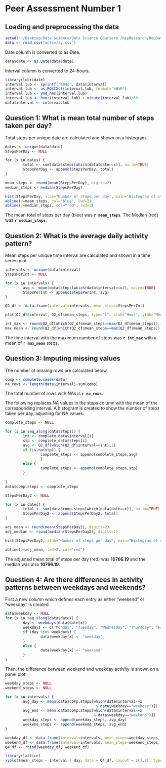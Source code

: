 
Peer Assessment Number 1
==========================

## Loading and preprocessing the data

```r
setwd("~/Desktop/Data Science/Data Science Coursera /RepResearch/RepData_PeerAssessment1")  
data <- read.csv("activity.csv")
```

Date column is converted to as.Date.

``` r
data$date <- as.Date(data$date)
```

Interval column is converted to 24-hours.

``` r
library(lubridate)
interval.lub <- sprintf("%04d", data$interval)
interval.lub <- as.POSIXct(interval.lub, format="%H%M")
interval.lub <- ymd_hms(interval.lub)
interval.lub <- hour(interval.lub) + minute(interval.lub)/60
data$interval <- interval.lub
```

## Question 1: What is mean total number of steps taken per day?

Total steps per unique date are calculated and shown on a histogram.

```r
dates <- unique(data$date)
StepsPerDay <- NULL

for (x in dates) {
        total <- sum(data$steps[which(data$date==x)], na.rm=TRUE)
        StepsPerDay <- append(StepsPerDay, total)
}

mean_steps <- round(mean(StepsPerDay), digits=2)
median_steps <- median(StepsPerDay)

hist(StepsPerDay, xlab="Number of steps per day", main="Histogram of steps per day")
abline(v=mean_steps, col="blue", lwd=2)
abline(v=median_steps, col="red", lwd=2)

```

The mean total of steps per day (blue) was **`r mean_steps`**. The Median (red) was **`r median_steps`**.

## Question 2: What is the average daily activity pattern?

Mean steps per unique time interval are calculated and shown in a time series plot.

```r
intervals <- unique(data$interval)
StepsPerInt <- NULL

for (x in intervals) {
        avg <- mean(data$steps[which(data$interval==x)], na.rm=TRUE)
        StepsPerInt <- append(StepsPerInt, avg)
}

Q2_df <- data.frame(interval=intervals, mean_steps=StepsPerInt)

plot(Q2_df$interval, Q2_df$mean_steps, type="l", xlab="Hour", ylab="Mean Steps", main="Daily Activity Pattern")

int_max <- round(Q2_df[which(Q2_df$mean_steps==max(Q2_df$mean_steps)),1], digits=2)
max_mean <- round(Q2_df[which(Q2_df$mean_steps==max(Q2_df$mean_steps)),2], digits=2)

```

The time interval with the maximum number of steps was **`r int_max`** with a mean of **`r max_mean`** steps.

## Question 3: Imputing missing values

The number of missing rows are calculated below.

```r
comp <- complete.cases(data)
na_rows <- length(data$interval)-sum(comp)

```

The total number of rows with NAs is **`r na_rows`**.

The following replaces NA values in the steps column with the mean of the corresponding interval. A histogram is created to show the number of steps taken per day, adjusting for NA values.

```r
complete_steps <- NULL

for (i in seq_along(data$steps)) {
        int <- complete_data$interval[i]
        stp <- complete_data$steps[i]
        avg <- Q2_df[which(Q2_df$interval==int),2]
        if (is.na(stp)) {
                complete_steps <- append(complete_steps,avg)
                }
        else {
                complete_steps <- append(complete_steps,stp)
        }
        
}
data$comp.steps <- complete_steps

StepsPerDay2 <- NULL

for (x in dates) {
        total <- sum(data$comp.steps[which(data$date==x)], na.rm=TRUE)
        StepsPerDay2 <- append(StepsPerDay2, total)
}

adj_mean <- round(mean(StepsPerDay2), digits=2)
adj_median <- round(median(StepsPerDay2), digits=2)

hist(StepsPerDay2, xlab="Number of steps per day", main="Histogram of steps per day (NAs replaced)")

abline(v=adj_mean, lwd=2, col="red")


```

The adjusted mean total of steps per day (red) was **10766.19** and the median was also **10766.19**.

## Question 4: Are there differences in activity patterns between weekdays and weekends?

First a new column which defines each entry as either "weekend" or "weekday" is created.

```r
data$weekday <- NULL
for (x in seq_along(data$date)) {
        day <- weekdays(data$date[x])
        weekdays <- c("Monday", "Tuesday", "Wednesday", "Thursday", "Friday")
        if (day %in% weekdays) {
                data$weekday[x] <- "weekday"
        }
        else {
                data$weekday[x] <- "weekend"
        }
}
```

Then, the difference between weekend and weekday activity is shown on a panel plot:

```r
weekday_steps <- NULL
weekend_steps <- NULL

for (x in intervals) {
        avg_day <- mean(data$comp.steps[which(data$interval==x
                                         & data$weekday=="weekday")])
        avg_end <- mean(data$comp.steps[which(data$interval==x
                                        & data$weekday=="weekend")])
        weekday_steps <- append(weekday_steps, avg_day)
        weekend_steps <- append(weekend_steps, avg_end)
}

weekday_df <- data.frame(interval=intervals, mean_steps=weekday_steps, day="weekday")
weekend_df <- data.frame(interval=intervals, mean_steps=weekend_steps, day="weekend")
Q4_df <- rbind(weekday_df, weekend_df)

library(lattice)
xyplot(mean_steps ~ interval | day, data = Q4_df, layout = c(1,2), type="l", ylab="Mean Steps", xlab="Hour")

```
